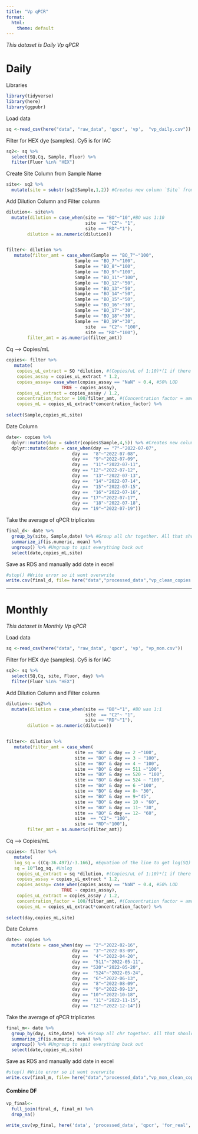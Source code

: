 ```yaml
---
title: "Vp qPCR"
format:
  html:
    theme: default
---
```


*This dataset is Daily Vp qPCR*

# Daily

Libraries

```r
library(tidyverse)
library(here)
library(ggpubr)
```

Load data

```r
sq <-read_csv(here("data", "raw_data", 'qpcr', 'vp',  "vp_daily.csv")) 
```

Filter for HEX dye (samples). Cy5 is for IAC

```r
sq2<- sq %>% 
  select(SQ,Cq, Sample, Fluor) %>%
  filter(Fluor %in% "HEX")

```

Create Site Column from Sample Name

```r
site<- sq2 %>%
  mutate(site = substr(sq2$Sample,1,2)) #Creates new column `Site` from the first two letters in `Sample` (BO16 becomes BO)
```

Add Dilution Column and Filter column

```r
dilution<- site%>%
  mutate(dilution = case_when(site == "BO"~"10",#BO was 1:10
                              site  == "C2"~ "1",
                              site == "RD"~"1"), 
        dilution = as.numeric(dilution)) 


filter<- dilution %>%
   mutate(filter_amt = case_when(Sample == "BO_7"~"100",
                          Sample == "BO_7"~"100",
                          Sample == "BO_8"~"100",
                          Sample == "BO_9"~"100",
                          Sample == "BO_11"~"100",
                          Sample == "BO_12"~"50",
                          Sample == "BO_13"~"50",
                          Sample == "BO_14"~"50",
                          Sample == "BO_15"~"50",
                          Sample == "BO_16"~"30",
                          Sample == "BO_17"~"30",
                          Sample == "BO_18"~"30",
                          Sample == "BO_19"~"30",
                              site  == "C2"~ "100",
                              site == "RD"~"100"),
        filter_amt = as.numeric(filter_amt)) 

```

Cq --> Copies/mL

```r
copies<- filter %>%
   mutate(
    copies_uL_extract = SQ *dilution, #(Copies/uL of 1:10)*(1 if there was no sample dilution // *10 if there was a 1:10 dilution etc.)
    copies_assay = copies_uL_extract * 1.2,
    copies_assay= case_when(copies_assay == "NaN" ~ 0.4, #50% LOD
                     TRUE ~ copies_assay),
    copies_uL_extract = copies_assay / 1.2,
    concentration_factor = 100/filter_amt, #(Concentration factor = amount of eluted DNA from ZYMO) / (filter amount from vacuum filtration)
    copies_mL = copies_uL_extract*concentration_factor) %>%
    
select(Sample,copies_mL,site) 

```

Date Column

```r
date<- copies %>%
  dplyr::mutate(day = substr(copies$Sample,4,5)) %>% #Creates new column `day` 
  dplyr::mutate(date = case_when(day == "7"~"2022-07-07",
                         day ==  "8"~"2022-07-08",
                         day ==  "9"~"2022-07-09",
                         day ==  "11"~"2022-07-11",
                         day == "12"~"2022-07-12",
                         day ==  "13"~"2022-07-13",
                         day ==  "14"~"2022-07-14",
                         day ==  "15"~"2022-07-15",
                         day ==  "16"~"2022-07-16",
                         day == "17"~"2022-07-17",
                         day ==  "18"~"2022-07-18",
                         day == "19"~"2022-07-19"))

```

Take the average of qPCR triplicates

```r
final_d<- date %>% 
  group_by(site, Sample,date) %>% #Group all chr together. All that should be left out is the numeric vector we want to work with (in this case, copies_mL)
  summarize_if(is.numeric, mean) %>%
  ungroup() %>% #Ungroup to spit everything back out 
  select(date,copies_mL,site)
```

Save as RDS and manually add date in excel

```r
#stop() #Write error so it wont overwrite
write.csv(final_d, file= here("data","processed_data","vp_clean_copies.csv"))
```

------------------------------------------------------------------------

# Monthly

*This dataset is Monthly Vp qPCR*

Load data

```r
sq <-read_csv(here("data", "raw_data", 'qpcr', 'vp', "vp_mon.csv")) 
```

Filter for HEX dye (samples). Cy5 is for IAC

```r
sq2<- sq %>% 
  select(SQ,Cq, site, Fluor, day) %>%
  filter(Fluor %in% "HEX")

```

Add Dilution Column and Filter column

```r
dilution<- sq2%>%
  mutate(dilution = case_when(site == "BO"~"1", #BO was 1:1
                              site  == "C2"~ "1",
                              site == "RD"~"1"), 
        dilution = as.numeric(dilution)) 


filter<- dilution %>%
   mutate(filter_amt = case_when(
                          site == "BO" & day == 2 ~"100",
                          site == "BO" & day == 3 ~ "100",
                          site == "BO" & day == 4 ~ "100",
                          site == "BO" & day == 511 ~"100",
                          site == "BO" & day == 520 ~ "100",
                          site == "BO" & day == 524 ~ "100",
                          site == "BO" & day == 6 ~"100",
                          site == "BO" & day == 8~ "30",
                          site == "BO" & day == 9~"45",
                          site == "BO" & day == 10 ~ "60",
                          site == "BO" & day == 11~ "30",
                          site == "BO" & day == 12~ "60",
                          site  == "C2"~ "100",
                          site == "RD"~"100"),
        filter_amt = as.numeric(filter_amt)) 

```

Cq --> Copies/mL

```r
copies<- filter %>%
   mutate(
   log_sq = ((Cq-36.497)/-3.166), #Equation of the line to get log(SQ)
   sq = 10^log_sq, #Unlog 
    copies_uL_extract = sq *dilution, #(Copies/uL of 1:10)*(1 if there was no sample dilution // *10 if there was a 1:10 dilution etc.)
    copies_assay = copies_uL_extract * 1.2,
    copies_assay= case_when(copies_assay == "NaN" ~ 0.4, #50% LOD
                     TRUE ~ copies_assay),
    copies_uL_extract = copies_assay / 1.2,
    concentration_factor = 100/filter_amt, #(Concentration factor = amount of eluted DNA from ZYMO) / (filter amount from vacuum filtration)
    copies_mL = copies_uL_extract*concentration_factor) %>%
    
select(day,copies_mL,site) 

```

Date Column

```r
date<- copies %>%
  mutate(date = case_when(day == "2"~"2022-02-16",
                         day ==  "3"~"2022-03-09",
                         day ==  "4"~"2022-04-20",
                         day ==  "511"~"2022-05-11",
                         day == "520"~"2022-05-20",
                         day ==  "524"~"2022-05-24",
                         day ==  "6"~"2022-06-13",
                         day ==  "8"~"2022-08-09",
                         day ==  "9"~"2022-09-13",
                         day == "10"~"2022-10-18",
                         day ==  "11"~"2022-11-15",
                         day == "12"~"2022-12-14"))

```

Take the average of qPCR triplicates

```r
final_m<- date %>% 
  group_by(day, site,date) %>% #Group all chr together. All that should be left out is the numeric vector we want to work with (in this case, copies_mL)
  summarize_if(is.numeric, mean) %>%
  ungroup() %>% #Ungroup to spit everything back out 
  select(date,copies_mL,site)
```

Save as RDS and manually add date in excel

```r
#stop() #Write error so it wont overwrite
write.csv(final_m, file= here("data","processed_data","vp_mon_clean_copies.csv"))
```

#### Combine DF

```r
vp_final<-
  full_join(final_d, final_m) %>%
  drop_na()

write_csv(vp_final, here('data', 'processed_data', 'qpcr', 'for_real', 'vp_final.csv'))
```
